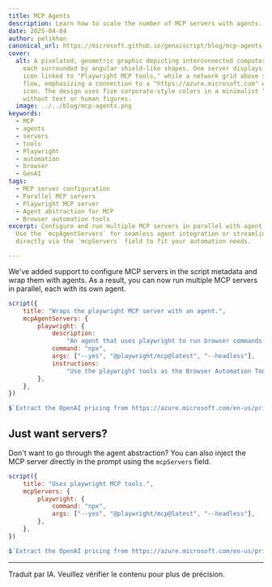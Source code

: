 ```yaml
---
title: MCP Agents
description: Learn how to scale the number of MCP servers with agents.
date: 2025-04-04
author: pelikhan
canonical_url: https://microsoft.github.io/genaiscript/blog/mcp-agents
cover:
  alt: A pixelated, geometric graphic depicting interconnected computer servers,
    each surrounded by angular shield-like shapes. One server displays a browser
    icon linked to "Playwright MCP tools," while a network grid above shows data
    flow, emphasizing a connection to a "https://azure.microsoft.com" website
    icon. The design uses five corporate-style colors in a minimalist layout
    without text or human figures.
  image: ../../blog/mcp-agents.png
keywords:
  - MCP
  - agents
  - servers
  - tools
  - Playwright
  - automation
  - browser
  - GenAI
tags:
  - MCP server configuration
  - Parallel MCP servers
  - Playwright MCP server
  - Agent abstraction for MCP
  - Browser automation tools
excerpt: Configure and run multiple MCP servers in parallel with agent support.
  Use the `mcpAgentServers` for seamless agent integration or streamline
  directly via the `mcpServers` field to fit your automation needs.

---
```



<BlogNarration />

We've added support to configure MCP servers in the script metadata and wrap them with agents.
As a result, you can now run multiple MCP servers in parallel, each with its own agent.

```js "mcpAgentServers" wrap
script({
    title: "Wraps the playwright MCP server with an agent.",
    mcpAgentServers: {
        playwright: {
            description:
                "An agent that uses playwright to run browser commands.",
            command: "npx",
            args: ["--yes", "@playwright/mcp@latest", "--headless"],
            instructions:
                "Use the playwright tools as the Browser Automation Tools.",
        },
    },
})

$`Extract the OpenAI pricing from https://azure.microsoft.com/en-us/pricing/details/cognitive-services/openai-service/`
```

## Just want servers?

Don't want to go through the agent abstraction? You can also inject the MCP server directly in the prompt using the `mcpServers` field.

```js title="mcpServers" wrap
script({
    title: "Uses playwright MCP tools.",
    mcpServers: {
        playwright: {
            command: "npx",
            args: ["--yes", "@playwright/mcp@latest", "--headless"],
        },
    },
})

$`Extract the OpenAI pricing from https://azure.microsoft.com/en-us/pricing/details/cognitive-services/openai-service/`
```

<hr />

Traduit par IA. Veuillez vérifier le contenu pour plus de précision.
